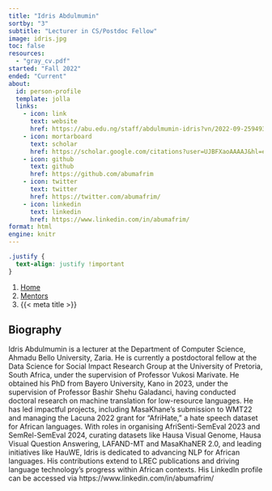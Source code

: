 ```yaml
---
title: "Idris Abdulmumin"
sortby: "3"
subtitle: "Lecturer in CS/Postdoc Fellow"
image: idris.jpg
toc: false
resources: 
  - "gray_cv.pdf"
started: "Fall 2022"
ended: "Current"
about:
  id: person-profile
  template: jolla
  links:
    - icon: link
      text: website
      href: https://abu.edu.ng/staff/abdulmumin-idris?vn/2022-09-259493.html
    - icon: mortarboard
      text: scholar
      href: https://scholar.google.com/citations?user=UJBFXaoAAAAJ&hl=en&oi=ao
    - icon: github
      text: github
      href: https://github.com/abumafrim
    - icon: twitter
      text: twitter
      href: https://twitter.com/abumafrim/
    - icon: linkedin
      text: linkedin
      href: https://www.linkedin.com/in/abumafrim/
format: html
engine: knitr
---
```


```css
.justify {
  text-align: justify !important
}
```


```{=html}
<nav aria-label="breadcrumb">
  <ol class="breadcrumb">
    <li class="breadcrumb-item"><a href="../../index.html">Home</a></li>
    <li class="breadcrumb-item"><a href="../../mentors.html">Mentors</a></li>
    <li class="breadcrumb-item active" aria-current="page">{{< meta title >}}</li>
  </ol>
</nav>
```

:::{#person-profile}
:::


::: {.justify}

## Biography

Idris Abdulmumin is a lecturer at the Department of Computer Science, Ahmadu Bello University, Zaria. He is currently a postdoctoral fellow at the Data Science for Social Impact Research Group at the University of Pretoria, South Africa, under the supervision of Professor Vukosi Marivate. He obtained his PhD from Bayero University, Kano in 2023, under the supervision of Professor Bashir Shehu Galadanci, having conducted doctoral research on machine translation for low-resource languages. He has led impactful projects, including MasaKhane's submission to WMT22 and managing the Lacuna 2022 grant for "AfriHate," a hate speech dataset for African languages. With roles in organising AfriSenti-SemEval 2023 and SemRel-SemEval 2024, curating datasets like Hausa Visual Genome, Hausa Visual Question Answering, LAFAND-MT and MasaKhaNER 2.0, and leading initiatives like HauWE, Idris is dedicated to advancing NLP for African languages. His contributions extend to LREC publications and driving language technology's progress within African contexts. His LinkedIn profile can be accessed via https://www.linkedin.com/in/abumafrim/

:::